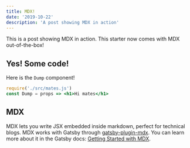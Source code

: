 ```yaml
---
title: MDX!
date: '2019-10-22'
description: 'A post showing MDX in action'
---
```


This is a post showing MDX in action. This starter now comes with MDX out-of-the-box!

## Yes! Some code!

Here is the `Dump` component!

```jsx
require('./src/mates.js')
const Dump = props => <h1>Hi mates</h1>
```

## MDX

MDX lets you write JSX embedded inside markdown, perfect for technical blogs. MDX works with Gatsby through [gatsby-plugin-mdx](https://www.gatsbyjs.org/packages/gatsby-plugin-mdx/). You can learn more about it in the Gatsby docs: [Getting Started with MDX](https://www.gatsbyjs.org/docs/mdx/getting-started/).
